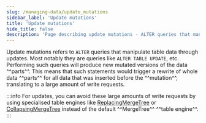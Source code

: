 ```yaml
---
slug: /managing-data/update_mutations
sidebar_label: 'Update mutations'
title: 'Update mutations'
hide_title: false
description: 'Page describing update mutations - ALTER queries that manipulate table data through updates'
---
```


Update mutations refers to `ALTER` queries that manipulate table data through updates. Most notably they are queries like `ALTER TABLE UPDATE`, etc. Performing such queries will produce new mutated versions of the data ^^parts^^. This means that such statements would trigger a rewrite of whole data ^^parts^^ for all data that was inserted before the ^^mutation^^, translating to a large amount of write requests.

:::info
For updates, you can avoid these large amounts of write requests by using specialised table engines like [ReplacingMergeTree](/guides/replacing-merge-tree) or [CollapsingMergeTree](/engines/table-engines/mergetree-family/collapsingmergetree) instead of the default ^^MergeTree^^ ^^table engine^^.
:::


<UpdateMutations/>
